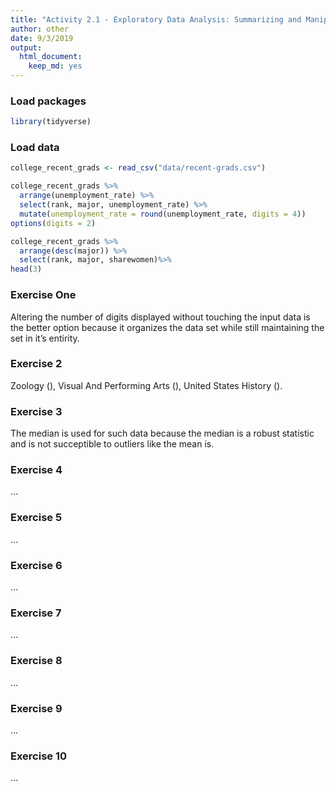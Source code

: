 ```yaml
---
title: "Activity 2.1 - Exploratory Data Analysis: Summarizing and Manipulating"
author: other
date: 9/3/2019
output: 
  html_document: 
    keep_md: yes
---
```


### Load packages

```r
library(tidyverse) 
```

### Load data

```r
college_recent_grads <- read_csv("data/recent-grads.csv") 

college_recent_grads %>%
  arrange(unemployment_rate) %>%
  select(rank, major, unemployment_rate) %>%
  mutate(unemployment_rate = round(unemployment_rate, digits = 4))
options(digits = 2)

college_recent_grads %>%
  arrange(desc(major)) %>%
  select(rank, major, sharewomen)%>%
head(3)


```


### Exercise One

Altering the number of digits displayed without touching the input data is the better option because it organizes the data set while still maintaining the set in it's entirity.

### Exercise 2

Zoology (), Visual And Performing Arts (), United States History ().

### Exercise 3

The median is used for such data because the median is a robust statistic and is not succeptible to outliers like the mean is.


### Exercise 4

...

### Exercise 5

...

### Exercise 6

...

### Exercise 7

...

### Exercise 8

...

### Exercise 9

...

### Exercise 10

...
